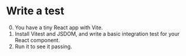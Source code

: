 # Write a test

0. You have a tiny React app with Vite.
1. Install Vitest and JSDOM, and write a basic integration test for your React component.
1. Run it to see it passing.
